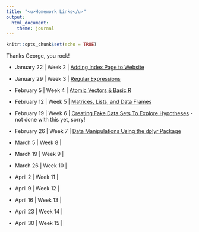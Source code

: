 ```yaml
---
title: "<u>Homework Links</u>"
output: 
  html_document:
    theme: journal
---
```


```r
knitr::opts_chunk$set(echo = TRUE)
```

Thanks George, you rock!

- January 22 | Week 2 | [Adding Index Page to Website](index.html)

- January 29 | Week 3 | [Regular Expressions](homework3.html)

- February 5 | Week 4 | [Atomic Vectors & Basic R](homework4.html)

- February 12 | Week 5 | [Matrices, Lists, and Data Frames](homework5.html)

- February 19 | Week 6 | [Creating Fake Data Sets To Explore Hypotheses](homework6.html) - not done with this yet, sorry!

- February 26 | Week 7 | [Data Manipulations Using the dplyr Package](homework7.html)

- March 5 | Week 8 |

- March 19 | Week 9 |

- March 26 | Week 10 |

- April 2 | Week 11 |

- April 9 | Week 12 |

- April 16 | Week 13 |

- April 23 | Week 14 |

- April 30 | Week 15 |

